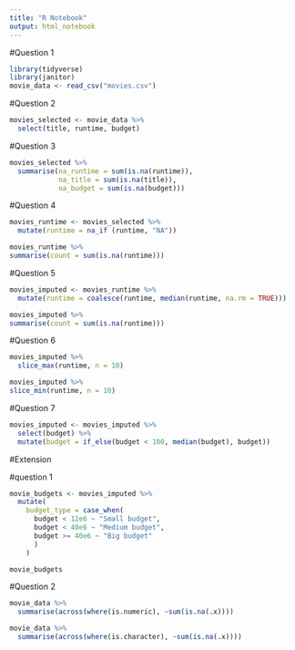 ```yaml
---
title: "R Notebook"
output: html_notebook
---
```

#Question 1
```r
library(tidyverse)
library(janitor)
movie_data <- read_csv("movies.csv")
```
#Question 2

```r
movies_selected <- movie_data %>% 
  select(title, runtime, budget)
```
#Question 3
```r
movies_selected %>% 
  summarise(na_runtime = sum(is.na(runtime)),
            na_title = sum(is.na(title)),
            na_budget = sum(is.na(budget)))
```

#Question 4
```r
movies_runtime <- movies_selected %>% 
  mutate(runtime = na_if (runtime, "NA"))

movies_runtime %>% 
summarise(count = sum(is.na(runtime)))
```
#Question 5
```r
movies_imputed <- movies_runtime %>% 
  mutate(runtime = coalesce(runtime, median(runtime, na.rm = TRUE)))

movies_imputed %>% 
summarise(count = sum(is.na(runtime)))
```
#Question 6
```r
movies_imputed %>% 
  slice_max(runtime, n = 10)

movies_imputed %>% 
slice_min(runtime, n = 10)
```
#Question 7

```r
movies_imputed <- movies_imputed %>% 
  select(budget) %>% 
  mutate(budget = if_else(budget < 100, median(budget), budget))
```
#Extension

#question 1

```r
movie_budgets <- movies_imputed %>%
  mutate(
    budget_type = case_when(
      budget < 12e6 ~ "Small budget",
      budget < 40e6 ~ "Medium budget",
      budget >= 40e6 ~ "Big budget"
      )
    )

movie_budgets
```
#Question 2

```r
movie_data %>%
  summarise(across(where(is.numeric), ~sum(is.na(.x))))

movie_data %>%
  summarise(across(where(is.character), ~sum(is.na(.x))))
```





